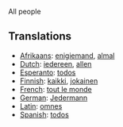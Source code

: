 All people

==Translations==
*[[Afrikaans]]: [[enigiemand]], [[almal]]
*[[Dutch]]: [[iedereen]], [[allen]]
*[[Esperanto]]: [[todos]]
*[[Finnish]]: [[kaikki]], [[jokainen]]
*[[French]]: [[tout le monde]]
*[[German]]: [[Jedermann]]
*[[Latin]]: [[omnes]]
*[[Spanish]]: [[todos]]